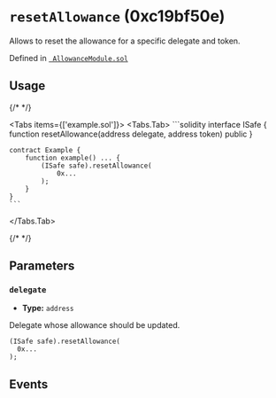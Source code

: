 


# `resetAllowance` (0xc19bf50e)



Allows to reset the allowance for a specific delegate and token.




Defined in [` AllowanceModule.sol`](https://github.com/safe-global/safe-modules/tree/allowance/v0.1.1/modules/allowances/contracts/AllowanceModule.sol#L123)


## Usage

{/* <!-- vale off --> */}

<Tabs items={['example.sol']}>
  <Tabs.Tab>
    ```solidity
    interface ISafe {
        function resetAllowance(address delegate, address token) public
    }

    contract Example {
        function example() ... {
            (ISafe safe).resetAllowance(
                0x...
            );
        }
    }
    ```
  </Tabs.Tab>
</Tabs>

{/* <!-- vale on --> */}



## Parameters

### `delegate`

  - **Type:** `address`

  Delegate whose allowance should be updated.

  ```solidity focus=2
  (ISafe safe).resetAllowance(
    0x...
  );
  ```




## Events

<ResetAllowance />

